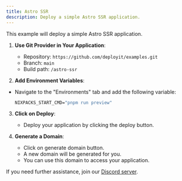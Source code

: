 ---
title: Astro SSR
description: Deploy a simple Astro SSR application.
---


This example will deploy a simple Astro SSR application.


1. **Use Git Provider in Your Application**:
   - Repository: `https://github.com/deployit/examples.git`
   - Branch: `main`
   - Build path: `/astro-ssr`

2. **Add Environment Variables**:
- Navigate to the "Environments" tab and add the following variable:
   ```cmd
   NIXPACKS_START_CMD="pnpm run preview"
   ```

3. **Click on Deploy**:
   - Deploy your application by clicking the deploy button.

4. **Generate a Domain**:
    - Click on generate domain button.
    - A new domain will be generated for you.
    - You can use this domain to access your application.

If you need further assistance, join our [Discord server](https://discord.com/invite/2tBnJ3jDJc).